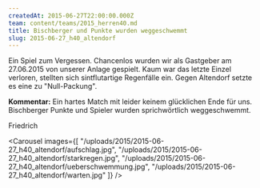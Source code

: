 ```yaml
---
createdAt: 2015-06-27T22:00:00.000Z
team: content/teams/2015_herren40.md
title: Bischberger und Punkte wurden weggeschwemmt
slug: 2015-06-27_h40_altendorf
---
```

Ein Spiel zum Vergessen.
Chancenlos wurden wir als Gastgeber am 27.06.2015 von unserer Anlage gespielt.
Kaum war das letzte Einzel verloren, stellten sich sintflutartige Regenfälle ein.
Gegen Altendorf setzte es eine zu "Null-Packung".

**Kommentar:**
Ein hartes Match mit leider keinem glücklichen Ende für uns.
Bischberger Punkte und Spieler wurden sprichwörtlich weggeschwemmt. 

Friedrich

<Carousel images={[
  "/uploads/2015/2015-06-27_h40_altendorf/aufschlag.jpg",
  "/uploads/2015/2015-06-27_h40_altendorf/starkregen.jpg",
  "/uploads/2015/2015-06-27_h40_altendorf/ueberschwemmung.jpg",
  "/uploads/2015/2015-06-27_h40_altendorf/warten.jpg"
]} />